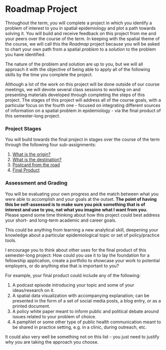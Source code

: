 # Roadmap Project

Throughout the term, you will complete a project in which you identify a problem of interest to you in spatial epidemiology and plot a path towards solving it. You will build and receive feedback on this project from me and your peers over the course of the term. In keeping with the spatial theme of the course, we will call this the *Roadmap* project because you will be asked to chart your own path from a spatial *problem* to a *solution* to the problem you have identified.

The nature of the problem and solution are up to you, but we will all approach it with the objective of being able to apply all of the following skills by the time you complete the project.

Although a lot of the work on this project will be done outside of our course meetings, we will devote several class sessions to working on and presenting materials developed through completing the steps of this project. The stages of this project will address all of the course goals, with a particular focus on the fourth one - focused on integrating different sources of information on a spatial problem in epidemiology - via the final product of this semester-long project.

### Project Stages

You will build towards the final project in stages over the course of the term through the following four sub-assignments:

1. [What is the origin?](assignment-origin.qmd) 
2. [What is the destination?](assginment-destination.qmd)
3. [Postcard from the road](assignment-postcard.qmd)
4. [Final Product](assignment-final.qmd)

### Assessment and Grading
You will be evaluating your own progress and the match between what you were able to accomplish and your goals at the outset. **The point of having this be self-assessed is to make sure you pick something that is of interest and use to you, not what you imagine what I want from you.** Please spend some time thinking about how this project could best address your short- and long-term academic and career goals. 

This could be anything from learning a new analytical skill, deepening your knowledge about a particular epidemiological topic or set of policy/practice tools. 

I encourage you to think about other uses for the final product of this semester-long project: How could you use it to lay the foundation for a fellowship application, create a portfolio to showcase your work to potential employers, or do anything else that is important to you? 

For example, your final product could include any of the following:

1. A podcast episode introducing your topic and some of your ideas/research on it.
2. A spatial data visualization with accompanying explanation; can be presented in the form of a set of social media posts, a blog entry, or as a printed document.
3. A policy white paper meant to inform public and political debate around issues related to your problem of choice.
4. A pamphlet or some other type of public health communication meant to be shared in practice setting, e.g. in a clinic, during outreach, etc.

It could also very well be something not on this list - you just need to justify why you are taking the approach you choose.
